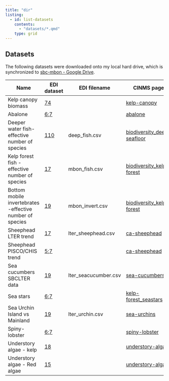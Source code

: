 ```yaml
---
title: "dir"
listing:
  - id: list-datasets
    contents:
      - "datasets/*.qmd"
    type: grid
---
```


## Datasets

The following datasets were downloaded onto my local hard drive, which is synchronized to [sbc-mbon - Google Drive](https://drive.google.com/drive/folders/1SHmIS4YWPCKoenSHe-F0IwQYUptEaDQS).

+----------------------------------------------------------+-------------------------------------------------------------------------------------------------------------------------------------------------------+----------------------+--------------------------------------------------------------------------------------------------------+
| **Name**                                                 | **EDI dataset**                                                                                                                                       | **EDI filename**     | **CINMS page**                                                                                         |
+==========================================================+=======================================================================================================================================================+======================+========================================================================================================+
| Kelp canopy biomass                                      | [74](https://portal.edirepository.org/nis/mapbrowse?scope=knb-lter-sbc&identifier=74)                                                                 | \                    | [kelp-canopy](https://noaa-onms.github.io/cinms/modals/kelp-canopy.html)                               |
+----------------------------------------------------------+-------------------------------------------------------------------------------------------------------------------------------------------------------+----------------------+--------------------------------------------------------------------------------------------------------+
| Abalone                                                  | [6](https://portal.edirepository.org/nis/mapbrowse?scope=edi&identifier=6);[7](https://portal.edirepository.org/nis/mapbrowse?scope=edi&identifier=7) | \                    | [abalone](https://noaa-onms.github.io/cinms/modals/abalone.html)                                       |
+----------------------------------------------------------+-------------------------------------------------------------------------------------------------------------------------------------------------------+----------------------+--------------------------------------------------------------------------------------------------------+
| Deeper water fish-effective number of species            | [110](https://portal.edirepository.org/nis/mapbrowse?scope=edi&identifier=110)                                                                        | deep_fish.csv        | [biodiversity_deep-seafloor](https://noaa-onms.github.io/cinms/modals/biodiversity_deep-seafloor.html) |
+----------------------------------------------------------+-------------------------------------------------------------------------------------------------------------------------------------------------------+----------------------+--------------------------------------------------------------------------------------------------------+
| Kelp forest fish - effective number of species           | [17](https://portal.edirepository.org/nis/mapbrowse?scope=knb-lter-sbc&identifier=17)                                                                 | mbon_fish.csv        | [biodiversity_kelp-forest](https://noaa-onms.github.io/cinms/modals/biodiversity_kelp-forest.html)     |
+----------------------------------------------------------+-------------------------------------------------------------------------------------------------------------------------------------------------------+----------------------+--------------------------------------------------------------------------------------------------------+
| Bottom mobile invertebrates -effective number of species | [19](https://portal.edirepository.org/nis/mapbrowse?scope=knb-lter-sbc&identifier=19)                                                                 | mbon_invert.csv      | [biodiversity_kelp-forest](https://noaa-onms.github.io/cinms/modals/biodiversity_kelp-forest.html)     |
+----------------------------------------------------------+-------------------------------------------------------------------------------------------------------------------------------------------------------+----------------------+--------------------------------------------------------------------------------------------------------+
| Sheephead LTER trend                                     | [17](https://portal.edirepository.org/nis/mapbrowse?scope=knb-lter-sbc&identifier=17)                                                                 | lter_sheephead.csv   | [ca-sheephead](https://noaa-onms.github.io/cinms/modals/ca-sheephead.html)                             |
+----------------------------------------------------------+-------------------------------------------------------------------------------------------------------------------------------------------------------+----------------------+--------------------------------------------------------------------------------------------------------+
| Sheephead PISCO/CHIS trend                               | [5](https://portal.edirepository.org/nis/mapbrowse?scope=edi&identifier=5);[7](https://portal.edirepository.org/nis/mapbrowse?scope=edi&identifier=7) | \                    | [ca-sheephead](https://noaa-onms.github.io/cinms/modals/ca-sheephead.html)                             |
+----------------------------------------------------------+-------------------------------------------------------------------------------------------------------------------------------------------------------+----------------------+--------------------------------------------------------------------------------------------------------+
| Sea cucumbers SBCLTER data                               | [19](https://portal.edirepository.org/nis/mapbrowse?scope=knb-lter-sbc&identifier=19)                                                                 | lter_seacucumber.csv | [sea-cucumbers](https://noaa-onms.github.io/cinms/modals/sea-cucumbers.html)                           |
+----------------------------------------------------------+-------------------------------------------------------------------------------------------------------------------------------------------------------+----------------------+--------------------------------------------------------------------------------------------------------+
| Sea stars                                                | [6](https://portal.edirepository.org/nis/mapbrowse?scope=edi&identifier=6);[7](https://portal.edirepository.org/nis/mapbrowse?scope=edi&identifier=7) | \                    | [kelp-forest_seastars](https://noaa-onms.github.io/cinms/modals/kelp-forest_seastars.html)             |
+----------------------------------------------------------+-------------------------------------------------------------------------------------------------------------------------------------------------------+----------------------+--------------------------------------------------------------------------------------------------------+
| Sea Urchin Island vs Mainland                            | [19](https://portal.edirepository.org/nis/mapbrowse?scope=knb-lter-sbc&identifier=19)                                                                 | lter_urchin.csv      | [sea-urchins](https://noaa-onms.github.io/cinms/modals/sea-urchins.html)                               |
+----------------------------------------------------------+-------------------------------------------------------------------------------------------------------------------------------------------------------+----------------------+--------------------------------------------------------------------------------------------------------+
| Spiny-lobster                                            | [6](https://portal.edirepository.org/nis/mapbrowse?scope=edi&identifier=6);[7](https://portal.edirepository.org/nis/mapbrowse?scope=edi&identifier=7) | \                    | [spiny-lobster](https://noaa-onms.github.io/cinms/modals/spiny-lobster.html)                           |
+----------------------------------------------------------+-------------------------------------------------------------------------------------------------------------------------------------------------------+----------------------+--------------------------------------------------------------------------------------------------------+
| Understory algae - kelp                                  | [18](https://portal.edirepository.org/nis/mapbrowse?scope=knb-lter-sbc&identifier=18)                                                                 | \                    | [understory-algae](https://noaa-onms.github.io/cinms/modals/understory-algae.html)                     |
+----------------------------------------------------------+-------------------------------------------------------------------------------------------------------------------------------------------------------+----------------------+--------------------------------------------------------------------------------------------------------+
| Understory algae - Red algae                             | [15](https://portal.edirepository.org/nis/mapbrowse?scope=knb-lter-sbc&identifier=15)                                                                 | \                    | [understory-algae](https://noaa-onms.github.io/cinms/modals/understory-algae.html)                     |
+----------------------------------------------------------+-------------------------------------------------------------------------------------------------------------------------------------------------------+----------------------+--------------------------------------------------------------------------------------------------------+
